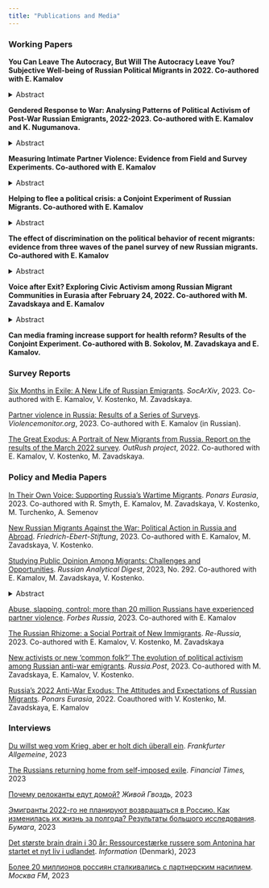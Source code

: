 ```yaml
---
title: "Publications and Media"
---
```


<!-- This css code to control size of the page title. Here it is 0 to make it invisible -->

```{=html}
<style>
.title {
  font-size: 0px;
}
</style>
```
### Working Papers

**You Can Leave The Autocracy, But Will The Autocracy Leave You? Subjective Well-being of Russian Political Migrants in 2022. Co-authored with E. Kamalov**

<details>

<summary>Abstract</summary>

*Due to political crises, millions of people have moved beyond their autocratic home countries in search of a more secure life. However, the influence and control of these autocratic regimes often follow them on this journey. By examining the case of Russian emigration following the full-fledged invasion of Ukraine in 2022, we demonstrate how the direct and indirect actions of autocratic home countries can undermine the subjective well-being of migrants. Utilizing a unique panel survey and in-depth interviews, our findings reveal that the actions of autocratic home countries are significantly connected to the migrants' well-being, often more so than traditional determinants like income and employment. Fears of transnational repression, instilled by the Russian government and widespread among Russian migrants, correlate with a reduction in subjective well-being comparable to the effects of income loss and unemployment. Notably, the fear of discrimination, stemming from a host-country backlash against the actions of autocrats, has a more detrimental effect on well-being than experienced discrimination, highlighting the psychological toll of anticipatory fears. The study also finds that group-based guilt and a sense of responsibility for Russia's actions in Ukraine may further exacerbate subjective well-being of migrants. The paper concludes that autocratic regimes maintain a substantial influence on the lives of their emigrants, frequently intensifying the potential negative impact of host countries. This research contributes to a deeper understanding of the complex factors affecting the well-being of individuals forced to emigrate due to political crises. It also sheds light on how autocrats potentially diminish the resilience of political migrants to engage in home-country politics by undermining their psychological resources for action.*

</details>

**Gendered Response to War: Analysing Patterns of Political Activism of Post-War Russian Emigrants, 2022-2023. Co-authored with E. Kamalov and K. Nugumanova.**

<details>

<summary>Abstract</summary>

*In the wake of Russia's invasion of Ukraine, gender dynamics in political activism have come to the fore. While the media has reported extensively on the rise of a feminist anti-war resistance movement, the question remains whether there are indeed tangible gender differences in the political behaviour of post-war migrants and, if so, what factors underpin these differences. Although historical narratives depict politics as a predominantly male domain, with women traditionally showing lower levels of political engagement, recent shifts suggest a more complex landscape. Analyzing data from the OutRush panel survey, this study reveals that women, despite reporting heightened feelings of depression and a bleak outlook, consistently exhibit increased political and civic activism compared to men---except in assistance to fellow Russians. Intriguingly, conventional indicators, such as political interest and trust, displayed no gender disparity. A regression analysis posits that feelings of responsibility and the urge for reparations account for the observed gender gap, suggesting that these emotions might play a pivotal role in fueling women's political fervor. To refine our understanding of gendered motivations, a forthcoming Blinder-Oaxaca decomposition analysis will examine whether emotions such as responsibility and reparations drive political and civic engagement differently across genders. The quantitative data is complemented by extensive qualitative research, including interviews with numerous feminist anti-war resistance activists. These interviews explore their personal views on the contrasting experiences of male and female activists, and examines how gender norms and institutional frameworks in their host countries either support or hinder their activist endeavours. This research hopes to illuminate the intricate tapestry of gendered political activism in post-war migration scenarios.*

</details>

**Measuring Intimate Partner Violence: Evidence from Field and Survey Experiments. Co-authored with E. Kamalov**

<details>

<summary>Abstract</summary>

*Intimate Partner Violence (IPV) is a multifaceted issue that has seen a concerning rise during the global COVID-19 pandemic. While accurate data on IPV prevalence is essential for targeted interventions, traditional administrative data often falls short due to the private nature of IPV and victims' hesitance to seek aid. Sociological surveys, though promising, grapple with challenges like social desirability bias. This study, set against the backdrop of Russia---a country with sparse reliable IPV data---compares various IPV measurement approaches with the face-to-face survey as the benchmark. Our findings reveal that online surveys, devoid of enumerator presence, most effectively capture IPV prevalence rates in Russia. Specifically, these online methods outperformed list experiments and self-administered questionnaires. Notably, women demonstrated a higher IPV disclosure rate in online surveys compared to face-to-face interviews. This research not only underscores the importance of methodological considerations in IPV data collection but also emphasizes the superior efficacy of online surveys in capturing genuine IPV experiences, especially among women.*

</details>

**Helping to flee a political crisis: a Conjoint Experiment of Russian Migrants. Co-authored with E. Kamalov**

<details>

<summary>Abstract</summary>

*Political crises often provoke mass waves of migration. The most evident examples include the Cuban revolution in 1959, the Islamic revolution in Iran in 1979, the crisis in Venezuela in 2019, and most recently, the crisis in Russia in 2022. These events resulted in mass exoduses, with millions fleeing their homes due to political turmoil. Support from the migrant community can be vital for those trying to escape such dire political situations. Although much research has delved into host countries' perceptions of migrants, the migrants' own views on whom to assist remain less explored. Through the lens of deservingness, this study uses a choice-based conjoint experiment to gauge the attitudes of Russian migrants who left Russia following the onset of its military intervention in Ukraine in 2022. Our findings indicate a preference among these migrants to assist compatriots fleeing due to political reasons, especially if they experience state persecution. We argue this to reflect a sense of political solidarity among emigrants. The context of the political crisis is important: migrants often favor those directly impacted by the crisis and war, including journalists, people of Ukrainian ethnic background, and ethnic minorities heavily conscripted into the conflict. Decisions on assistance are also influenced by factors like age, occupation, gender, and family status.*

</details>

**The effect of discrimination on the political behavior of recent migrants: evidence from three waves of the panel survey of new Russian migrants. Co-authored with E. Kamalov**

<details>

<summary>Abstract</summary>

Since the invasion of Ukraine in February 2022, hundreds of thousands of migrants have left Russia, settling in various countries with differing historical relations with Russia and diverse responses from host governments and local populations to this influx. Based on a model of identity formation, we propose that the more discrimination an individual faces, the less likely they feel connected to the host society and integrate. But ff Russian migrants do not identify with their host society, the question arises: where do they find a sense of belonging? Do they feel a stronger identification with the community of Russian emigrants, with those who remain in Russia, or with citizens of future Russia? To explore these questions, we analyze data from three waves of a unique panel survey focusing on new Russian migrants who left Russia after February 24, 2022. The survey tool not only validates the classical theoretical assumption but also uncovers the various identity formation strategies triggered by discrimination. The panel structure of the survey enables us to examine the mechanisms through which discrimination impacts the identity of recent migrants.

</details>

**Voice after Exit? Exploring Civic Activism among Russian Migrant Communities in Eurasia after February 24, 2022. Co-authored with M. Zavadskaya and E. Kamalov**

<details>

<summary>Abstract</summary>

*Can citizens continue to participate in the politics of their home country after migrating to another country? Many examples exist of migrants engaging in their countries of origin's political affairs, such as expatriate voting, forming political communities and hometown associations, donating money to political movements and politicians, advocating for migrants' rights, and other forms of political participation. However, it remains unclear why migrants are willing to continue exercising their 'voice' after 'exit' and what the main challenges and obstacles are for them to do so while abroad. In this chapter, we analyze the patterns of civic and political engagement among Russian migrants who fled their home country following the invasion of Ukraine in February 2022. Drawing on scholarship in migration studies, we view exit and voice not as mutually exclusive but as mutually reinforcing alternatives. We argue that the way migrants connect with their homeland plays a crucial role in mobilizing and demobilizing them, particularly the connections they have with their employers. The incentives provided by employers may force migrants to dampen their propensity to engage in political activities. To support our argument, we rely on an original survey conducted in March-April and September 2022, as well as semi-structured, in-depth interviews conducted in Georgia, Kazakhstan, Kyrgyzstan, Armenia, and Turkey.*

</details>

**Can media framing increase support for health reform? Results of the Conjoint Experiment. Co-authored with B. Sokolov, M. Zavadskaya and E. Kamalov.** <!-- <details><summary>Abstract</summary> -->

<!-- </details> -->

### Survey Reports

[Six Months in Exile: A New Life of Russian Emigrants](https://osf.io/preprints/socarxiv/epn2c/). *SocArXiv*, 2023. Co-authored with E. Kamalov, V. Kostenko, M. Zavadskaya.

[Partner violence in Russia: Results of a Series of Surveys](https://violencemonitor.org/report_2023). *Violencemonitor.org*, 2023. Co-authored with E. Kamalov (in Russian).

[The Great Exodus: A Portrait of New Migrants from Russia. Report on the results of the March 2022 survey](https://outrush.io/report_march_2022). *OutRush project*, 2022. Co-authored with E. Kamalov, V. Kostenko, M. Zavadskaya.

### Policy and Media Papers

[In Their Own Voice: Supporting Russia's Wartime Migrants](https://www.ponarseurasia.org/in-their-own-voice-supporting-russias-wartime-migrants/). *Ponars Eurasia*, 2023. Co-authored with R. Smyth, E. Kamalov, M. Zavadskaya, V. Kostenko, M. Turchenko, A. Semenov

[New Russian Migrants Against the War: Political Action in Russia and Abroad](https://library.fes.de/pdf-files/international/20458.pdf). *Friedrich-Ebert-Stiftung*, 2023. Co-authored with E. Kamalov, M. Zavadskaya, V. Kostenko.

[Studying Public Opinion Among Migrants: Challenges and Opportunities](https://www.research-collection.ethz.ch/handle/20.500.11850/599408). *Russian Analytical Digest*, 2023, No. 292. Co-authored with E. Kamalov, M. Zavadskaya, V. Kostenko.

<details>

<summary>Abstract</summary>

*This issue focuses on the methodological challenges of wartime polling. Denis Volkov engages with criticisms of Levada surveys. Bryn Rosenfeld answers four questions about wartime surveys. Jeremy Morris challenges the very existence of public opinion. Heiko Pleines introduces Discuss Data's collection of open-access raw opinion data. Anna Biriukova discusses wartime polling by Aleksei Navalny's Anti-Corruption Foundation. Elena Koneva and Alexander Chilingaryan highlight how the sociology of war is crucial for policymakers. Aleksei Minialo reflects on activist polling. Finally, Emil Kamalov, Ivetta Sergeeva, Margarita Zavadskaya, and Veronica Kostenko discuss their original panel survey data of the most recent wave of emigration.*

</details>

[Abuse, slapping, control: more than 20 million Russians have experienced partner violence](https://www.forbes.ru/forbes-woman/486866-ab-uz-slepki-kontrol-bolee-20-mln-rossian-stalkivalis-s-partnerskim-nasiliem). *Forbes Russia*, 2023. Co-authored with E. Kamalov

[The Russian Rhizome: a Social Portrait of New Immigrants](https://re-russia.net/en/expertise/045/). *Re-Russia*, 2023. Co-authored with E. Kamalov, V. Kostenko, M. Zavadskaya

[New activists or new 'common folk?' The evolution of political activism among Russian anti-war emigrants](https://russiapost.info/society/common_folk). *Russia.Post*, 2023. Co-authored with M. Zavadskaya, E. Kamalov, V. Kostenko.

[Russia's 2022 Anti-War Exodus: The Attitudes and Expectations of Russian Migrants](https://www.ponarseurasia.org/russias-2022-anti-war-exodus-the-attitudes-and-expectations-of-russian-migrants/). *Ponars Eurasia*, 2022. Coauthored with V. Kostenko, M. Zavadskaya, E. Kamalov

### Interviews

[Du willst weg vom Krieg, aber er holt dich überall ein](https://www.faz.net/aktuell/ukraine/ukrainekrieg-wie-russen-ihre-rueckkehr-aus-dem-exil-wahrnehmen-19374672.html). *Frankfurter Allgemeine*, 2023

[The Russians returning home from self-imposed exile](https://twitter.com/ftbrussels/status/1717029164379705603). *Financial Times,* 2023

[Почему релоканты едут домой?](https://www.youtube.com/watch?v=Bvcfj9a9XH8&t=4028s) *Живой Гвоздь,* 2023

[Эмигранты 2022-го не планируют возвращаться в Россию. Как изменилась их жизнь за полгода? Результаты большого исследования](https://paperpaper.ru/emigranty-2022-go-ne-planiruyut-vozvrashat/). *Бумага*, 2023

[Det største brain drain i 30 år: Ressourcestærke russere som Antonina har startet et nyt liv i udlandet](https://www.information.dk/udland/2023/02/stoerste-brain-drain-30-aar-ressourcestaerke-russere-antonina-startet-nyt-liv-udlandet). *Information* (Denmark), 2023

[Более 20 миллионов россиян сталкивались с партнерским насилием](https://www.mosfm.com/audios/151399). *Москва FM*, 2023
